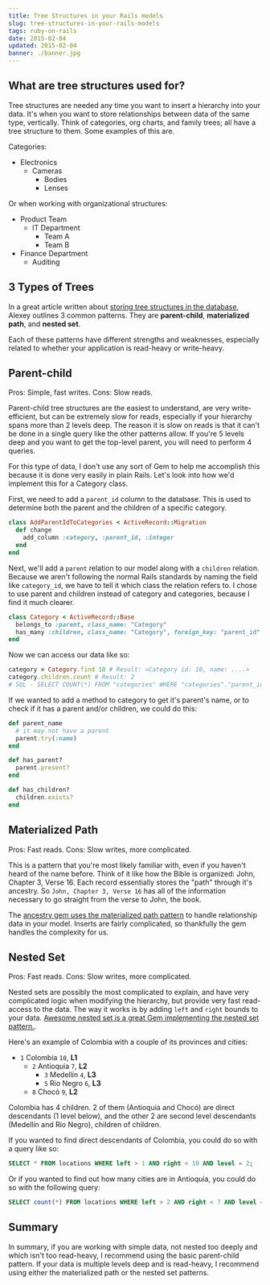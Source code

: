 ```yaml
---
title: Tree Structures in your Rails models
slug: tree-structures-in-your-rails-models
tags: ruby-on-rails
date: 2015-02-04
updated: 2015-02-04
banner: ./banner.jpg
---
```


## What are tree structures used for?

Tree structures are needed any time you want to insert a hierarchy into your data. It's when you want to store relationships between data of the same type, vertically. Think of categories, org charts, and family trees; all have a tree structure to them. Some examples of this are.

Categories:

- Electronics
  - Cameras
    - Bodies
    - Lenses

Or when working with organizational structures:

- Product Team
  - IT Department
    - Team A
    - Team B
- Finance Department
  - Auditing

## 3 Types of Trees

In a great article written about [storing tree structures in the database](http://railsware.com/blog/2013/07/15/storing-tree-structures-in-the-rdbms/), Alexey outlines 3 common patterns. They are **parent-child**, **materialized path**, and **nested set**.

Each of these patterns have different strengths and weaknesses, especially related to whether your application is read-heavy or write-heavy.

## Parent-child

Pros: Simple, fast writes. Cons: Slow reads.

Parent-child tree structures are the easiest to understand, are very write-efficient, but can be extremely slow for reads, especially if your hierarchy spans more than 2 levels deep. The reason it is slow on reads is that it can't be done in a single query like the other patterns allow. If you're 5 levels deep and you want to get the top-level parent, you will need to perform 4 queries.

For this type of data, I don't use any sort of Gem to help me accomplish this because it is done very easily in plain Rails. Let's look into how we'd implement this for a Category class.

First, we need to add a `parent_id` column to the database. This is used to determine both the parent and the children of a specific category.

```ruby
class AddParentIdToCategories < ActiveRecord::Migration
  def change
    add_column :category, :parent_id, :integer
  end
end
```

Next, we'll add a `parent` relation to our model along with a `children` relation. Because we aren't following the normal Rails standards by naming the field like `category_id`, we have to tell it which class the relation refers to. I chose to use parent and children instead of category and categories, because I find it much clearer.

```ruby
class Category < ActiveRecord::Base
  belongs_to :parent, class_name: "Category"
  has_many :children, class_name: "Category", foreign_key: "parent_id"
end
```

Now we can access our data like so:

```ruby
category = Category.find 10 # Result: <Category id: 10, name: ....>
category.children.count # Result: 2
# SQL - SELECT COUNT(*) FROM "categories" WHERE "categories"."parent_id" = 10
```

If we wanted to add a method to category to get it's parent's name, or to check if it has a parent and/or children, we could do this:

```ruby
def parent_name
  # it may not have a parent
  parent.try(:name)
end

def has_parent?
  parent.present?
end

def has_children?
  children.exists?
end
```

## Materialized Path

Pros: Fast reads. Cons: Slow writes, more complicated.

This is a pattern that you're most likely familiar with, even if you haven't heard of the name before. Think of it like how the Bible is organized: John, Chapter 3, Verse 16. Each record essentially stores the "path" through it's ancestry. So `John, Chapter 3, Verse 16` has all of the information necessary to go straight from the verse to John, the book.

The [ancestry gem uses the materialized path pattern](https://github.com/stefankroes/ancestry) to handle relationship data in your model. Inserts are fairly complicated, so thankfully the gem handles the complexity for us.

## Nested Set

Pros: Fast reads. Cons: Slow writes, more complicated.

Nested sets are possibly the most complicated to explain, and have very complicated logic when modifying the hierarchy, but provide very fast read-access to the data. The way it works is by adding `left` and `right` bounds to your data. [Awesome nested set is a great Gem implementing the nested set pattern.](https://github.com/collectiveidea/awesome_nested_set).

Here's an example of Colombia with a couple of its provinces and cities:

- `1` Colombia `10`, **L1**
  - `2` Antioquia `7`, **L2**
    - `3` Medellín `4`, **L3**
    - `5` Rio Negro `6`, **L3**
  - `8` Chocó `9`, **L2**

Colombia has 4 children. 2 of them (Antioquia and Chocó) are direct descendants (1 level below), and the other 2 are second level descendants (Medellín and Rio Negro), children of children.

If you wanted to find direct descendants of Colombia, you could do so with a query like so:

```sql
SELECT * FROM locations WHERE left > 1 AND right < 10 AND level = 2;
```

Or if you wanted to find out how many cities are in Antioquia, you could do so with the following query:

```sql
SELECT count(*) FROM locations WHERE left > 2 AND right < 7 AND level = 3;
```

## Summary

In summary, if you are working with simple data, not nested too deeply and which isn't too read-heavy, I recommend using the basic parent-child pattern. If your data is multiple levels deep and is read-heavy, I recommend using either the materialized path or the nested set patterns.
